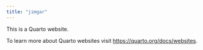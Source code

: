 ```yaml
---
title: "jimgar"
---
```


This is a Quarto website.

To learn more about Quarto websites visit <https://quarto.org/docs/websites>.
